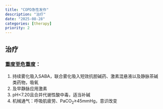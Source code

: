 ```yaml
---
title: "COPD急性发作"
description: "治疗"
date: "2025-08-28"
categories: [therapy]
priority: 2
---
```


## 治疗

### 重度至危重度：

1.  持续雾化吸入SABA，联合雾化吸入短效抗胆碱药、激素混悬液以及静脉茶碱类药物，吸氧
2.  及早静脉应用激素
3.  pH\<7.20且合并代谢性酸中毒，适当补碱
4.  机械通气：呼吸肌疲劳、PaCO~2~≥45mmHg，意识改变